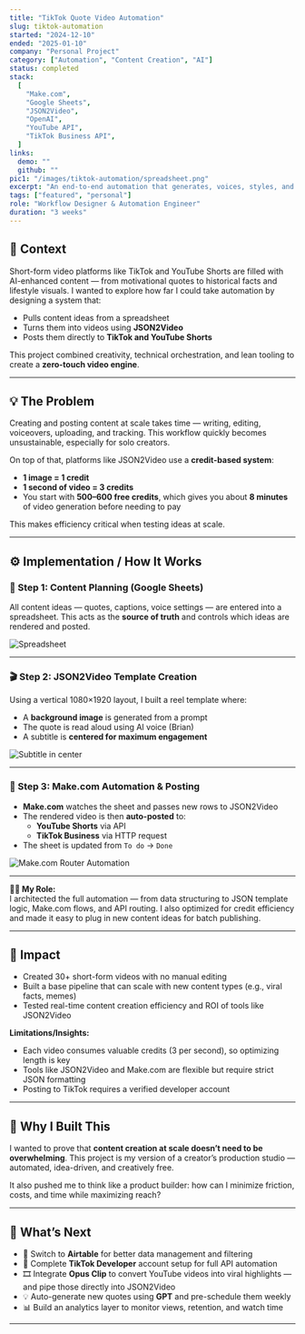 ---
title: "TikTok Quote Video Automation"
slug: tiktok-automation
started: "2024-12-10"
ended: "2025-01-10"
company: "Personal Project"
category: ["Automation", "Content Creation", "AI"]
status: completed
stack:
  [
    "Make.com",
    "Google Sheets",
    "JSON2Video",
    "OpenAI",
    "YouTube API",
    "TikTok Business API",
  ]
links:
  demo: ""
  github: ""
pic1: "/images/tiktok-automation/spreadsheet.png"
excerpt: "An end-to-end automation that generates, voices, styles, and posts motivational quote videos to TikTok and YouTube Shorts using JSON2Video and Make.com."
tags: ["featured", "personal"]
role: "Workflow Designer & Automation Engineer"
duration: "3 weeks"
---

## 👋 Context

Short-form video platforms like TikTok and YouTube Shorts are filled with AI-enhanced content — from motivational quotes to historical facts and lifestyle visuals. I wanted to explore how far I could take automation by designing a system that:

- Pulls content ideas from a spreadsheet
- Turns them into videos using **JSON2Video**
- Posts them directly to **TikTok and YouTube Shorts**

This project combined creativity, technical orchestration, and lean tooling to create a **zero-touch video engine**.

---

## 💡 The Problem

Creating and posting content at scale takes time — writing, editing, voiceovers, uploading, and tracking. This workflow quickly becomes unsustainable, especially for solo creators.

On top of that, platforms like JSON2Video use a **credit-based system**:

- **1 image = 1 credit**
- **1 second of video = 3 credits**
- You start with **500–600 free credits**, which gives you about **8 minutes** of video generation before needing to pay

This makes efficiency critical when testing ideas at scale.

---

## ⚙️ Implementation / How It Works

### 🧾 Step 1: Content Planning (Google Sheets)

All content ideas — quotes, captions, voice settings — are entered into a spreadsheet. This acts as the **source of truth** and controls which ideas are rendered and posted.

<img src="/images/tiktok-automation/spreadsheet.png" alt="Spreadsheet" />

---

### 🎬 Step 2: JSON2Video Template Creation

Using a vertical 1080×1920 layout, I built a reel template where:

- A **background image** is generated from a prompt
- The quote is read aloud using AI voice (Brian)
- A subtitle is **centered for maximum engagement**

<img src="/images/tiktok-automation/json2video.png" alt="Subtitle in center" />

---

### 🤖 Step 3: Make.com Automation & Posting

- **Make.com** watches the sheet and passes new rows to JSON2Video
- The rendered video is then **auto-posted** to:
  - **YouTube Shorts** via API
  - **TikTok Business** via HTTP request
- The sheet is updated from `To do` → `Done`

<img
  src="/images/tiktok-automation/make.png"
  alt="Make.com Router Automation"
/>

---

**🧑‍💻 My Role:**  
I architected the full automation — from data structuring to JSON template logic, Make.com flows, and API routing. I also optimized for credit efficiency and made it easy to plug in new content ideas for batch publishing.

---

## 📌 Impact

- Created 30+ short-form videos with no manual editing
- Built a base pipeline that can scale with new content types (e.g., viral facts, memes)
- Tested real-time content creation efficiency and ROI of tools like JSON2Video

**Limitations/Insights:**

- Each video consumes valuable credits (3 per second), so optimizing length is key
- Tools like JSON2Video and Make.com are flexible but require strict JSON formatting
- Posting to TikTok requires a verified developer account

---

## 💭 Why I Built This

I wanted to prove that **content creation at scale doesn’t need to be overwhelming**. This project is my version of a creator’s production studio — automated, idea-driven, and creatively free.

It also pushed me to think like a product builder: how can I minimize friction, costs, and time while maximizing reach?

---

## 🚀 What’s Next

- 🔄 Switch to **Airtable** for better data management and filtering
- 🔑 Complete **TikTok Developer** account setup for full API automation
- 🎞️ Integrate **Opus Clip** to convert YouTube videos into viral highlights — and pipe those directly into JSON2Video
- 💡 Auto-generate new quotes using **GPT** and pre-schedule them weekly
- 📊 Build an analytics layer to monitor views, retention, and watch time

---
